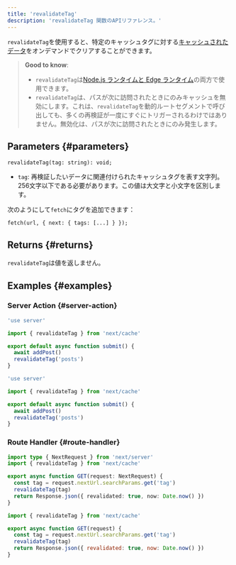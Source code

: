```yaml
---
title: 'revalidateTag'
description: 'revalidateTag 関数のAPIリファレンス。'
---
```


`revalidateTag`を使用すると、特定のキャッシュタグに対する[キャッシュされたデータ](/docs/app/building-your-application/caching)をオンデマンドでクリアすることができます。

> **Good to know**:
>
> - `revalidateTag`は[Node.js ランタイムと Edge ランタイム](/docs/app/building-your-application/rendering/edge-and-nodejs-runtimes)の両方で使用できます。
> - `revalidateTag`は、パスが次に訪問されたときにのみキャッシュを無効にします。これは、`revalidateTag`を動的ルートセグメントで呼び出しても、多くの再検証が一度にすぐにトリガーされるわけではありません。無効化は、パスが次に訪問されたときにのみ発生します。

## Parameters {#parameters}

```tsx
revalidateTag(tag: string): void;
```

- `tag`: 再検証したいデータに関連付けられたキャッシュタグを表す文字列。256文字以下である必要があります。この値は大文字と小文字を区別します。

次のようにして`fetch`にタグを追加できます：

```tsx
fetch(url, { next: { tags: [...] } });
```

## Returns {#returns}

`revalidateTag`は値を返しません。

## Examples {#examples}

### Server Action {#server-action}

<Tabs>
<TabItem value="ts" label="TypeScript">

```ts title="app/actions.ts" switcher
'use server'

import { revalidateTag } from 'next/cache'

export default async function submit() {
  await addPost()
  revalidateTag('posts')
}
```

</TabItem>
<TabItem value="js" label="JavaScript">

```js title="app/actions.js" switcher
'use server'

import { revalidateTag } from 'next/cache'

export default async function submit() {
  await addPost()
  revalidateTag('posts')
}
```

</TabItem>
</Tabs>

### Route Handler {#route-handler}

<Tabs>
<TabItem value="ts" label="TypeScript">

```ts title="app/api/revalidate/route.ts" switcher
import type { NextRequest } from 'next/server'
import { revalidateTag } from 'next/cache'

export async function GET(request: NextRequest) {
  const tag = request.nextUrl.searchParams.get('tag')
  revalidateTag(tag)
  return Response.json({ revalidated: true, now: Date.now() })
}
```

</TabItem>
<TabItem value="js" label="JavaScript">

```js title="app/api/revalidate/route.js" switcher
import { revalidateTag } from 'next/cache'

export async function GET(request) {
  const tag = request.nextUrl.searchParams.get('tag')
  revalidateTag(tag)
  return Response.json({ revalidated: true, now: Date.now() })
}
```

</TabItem>
</Tabs>
